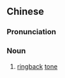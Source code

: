 {{also|回铃音}}
==Chinese==
{{zh-forms|s=回铃音|type=21}}
{{wikipedia|lang=zh}}

===Pronunciation===
{{zh-pron
|m=huílíngyīn
|c=wui4 ling4 jam1
|cat=n
}}

===Noun===
{{zh-noun}}

# [[ringback]] [[tone]]